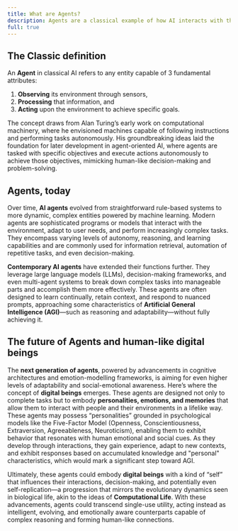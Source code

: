 ```yaml
---
title: What are Agents?
description: Agents are a classical example of how AI interacts with the world.
full: true
---
```


<InlineTOC defaultOpen items={toc} />
<FullBg src={"/images/general/894c2410-6478-434e-b3a0-12cd3ecb4792.webp"} />

## The Classic definition
An **Agent** in classical AI refers to any entity capable of 3 fundamental attributes:
1. **Observing** its environment through sensors,
2. **Processing** that information, and
3. **Acting** upon the environment to achieve specific goals.

The concept draws from Alan Turing’s early work on computational machinery, where he envisioned machines capable of following instructions and performing tasks autonomously. His groundbreaking ideas laid the foundation for later development in agent-oriented AI, where agents are tasked with specific objectives and execute actions autonomously to achieve those objectives, mimicking human-like decision-making and problem-solving.

## Agents, today
Over time, **AI agents** evolved from straightforward rule-based systems to more dynamic, complex entities powered by machine learning. Modern agents are sophisticated programs or models that interact with the environment, adapt to user needs, and perform increasingly complex tasks. They encompass varying levels of autonomy, reasoning, and learning capabilities and are commonly used for information retrieval, automation of repetitive tasks, and even decision-making.

**Contemporary AI agents** have extended their functions further. They leverage large language models (LLMs), decision-making frameworks, and even multi-agent systems to break down complex tasks into manageable parts and accomplish them more effectively. These agents are often designed to learn continually, retain context, and respond to nuanced prompts, approaching some characteristics of **Artificial General Intelligence (AGI)**—such as reasoning and adaptability—without fully achieving it.

## The future of Agents and human-like digital beings

The **next generation of agents**, powered by advancements in cognitive architectures and emotion-modelling frameworks, is aiming for even higher levels of adaptability and social-emotional awareness. Here’s where the concept of **digital beings** emerges. These agents are designed not only to complete tasks but to embody **personalities, emotions, and memories** that allow them to interact with people and their environments in a lifelike way. These agents may possess “personalities” grounded in psychological models like the Five-Factor Model (Openness, Conscientiousness, Extraversion, Agreeableness, Neuroticism), enabling them to exhibit behavior that resonates with human emotional and social cues. As they develop through interactions, they gain experience, adapt to new contexts, and exhibit responses based on accumulated knowledge and "personal" characteristics, which would mark a significant step toward AGI.

Ultimately, these agents could embody **digital beings** with a kind of “self” that influences their interactions, decision-making, and potentially even self-replication—a progression that mirrors the evolutionary dynamics seen in biological life, akin to the ideas of **Computational Life**. With these advancements, agents could transcend single-use utility, acting instead as intelligent, evolving, and emotionally aware counterparts capable of complex reasoning and forming human-like connections.

